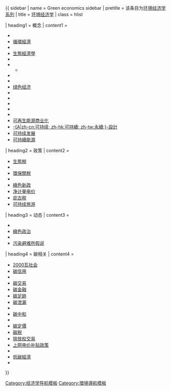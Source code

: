 {{ sidebar 
| name     = Green economics sidebar
| pretitle = 该条目为[[:Category:環境經濟學|环境经济学系列]]
| title    = [[环境经济学]]
| class    = hlist

| heading1 = 概念
| content1 = 
* {{tsl|en|Bright green environmentalism|亮綠色環境保護主義}}
* [[循環經濟]]
* {{tsl|en|Eco commerce|生态商务}}
* [[生態經濟學]]
* {{tsl|en|Environmental enterprise|环保企业}}
* {{tsl|en|Environmental finance|环境金融}}
**{{tsl|en|Climate finance|气候金融}}
* {{tsl|en|Fiscal environmentalism|财政环保主义}}
* {{tsl|en|Green accounting|绿色会计}}
* [[绿色经济]]
* {{tsl|en|Green growth|绿色增长}}
* {{tsl|en|Green job|绿色就业}}
* {{tsl|en|Green recovery|绿色复苏}}
* {{tsl|en|Green trading|绿色贸易}}
* {{tsl|en|Natural resource economics|自然资源经济学}}
* [[可再生能源商业化]]
* [[永續設計|-{A|zh-cn:可持续; zh-hk:可持續; zh-tw:永續;}-設計]]
* [[可持续发展]]
* [[可持續能源]]

| heading2 = 政策
| content2 = 
* [[生態稅]]
* {{tsl|en|Environmental pricing reform|环境价格改革}}
* [[環保關稅]]
* {{tsl|en|Free public transport|免费公共交通}}
* [[綠色新政]]
* [[净计量电价]]
* [[庇古税]]
* [[可持续旅游]]

| heading3 = 动态
| content3 = 
* {{tsl|en|Green paradox|绿色悖论}}
* [[綠色政治]]
* {{tsl|en|Marginal abatement cost|边际减排成本}}
* [[污染避难所假说]]

| heading4 = 碳相关
| content4 = 
* [[2000瓦社会]]
* [[碳信用]]
* {{tsl|en|Low-carbon diet|低碳饮食}}
* [[碳交易]]
* [[碳金融]]
* [[碳足跡]]
* [[碳泄漏]]
* {{tsl|en|Carbon-neutral fuel|碳中性燃料}}
* [[碳中和]]
* {{tsl|en|Carbon offset|碳补偿}}
* [[碳定價]]
* [[碳税]]
* [[排放权交易]]
* [[上网电价补贴政策]]
* {{tsl|en|Food miles|食物里程}}
* [[低碳經濟]]
* {{tsl|en|Personal carbon trading|个人碳交易}}

}}<noinclude>
[[Category:经济学导航模板]]
[[Category:環境導航模板]]
</noinclude>